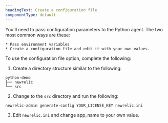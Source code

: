 ```yaml
---
headingText: Create a configuration file
componentType: default
---
```


You'll need to pass configuration parameters to the Python agent. The two most common ways are these:

    * Pass environment variables
    * Create a configuration file and edit it with your own values.

To use the configuration file option, complete the following:

1. Create a directory structure similar to the following:

```
python-demo
├── newrelic
└── src
```

2. Change to the `src` directory and run the following:

```
newrelic-admin generate-config YOUR_LICENSE_KEY newrelic.ini
```

3. Edit `newrelic.ini` and change app_name to your own value.